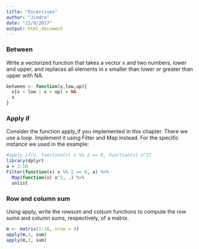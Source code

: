 ```yaml
---
title: "Excercises"
author: "Jindra"
date: "12/9/2017"
output: html_document
---
```


### Between
Write a vectorized function that takes a vector x and two numbers, lower and upper, and replaces all elements in x smaller than lower or greater than upper with NA.
```r
between <- function(x,low,up){
  x[x < low | x > up] = NA
  x
}

```

### Apply if
Consider the function apply_if you implemented in this chapter. There we use a loop. Implement it using Filter and Map instead.
For the specific instance we used in the example:
```r
#apply_if(v, function(x) x %% 2 == 0, function(x) x^2)
library(dplyr)
a = 1:10
Filter(function(x) x %% 2 == 0, a) %>%
  Map(function(x) x^2, .) %>%
  unlist
```
### Row and column sum
Using apply, write the rowsum and colsum functions to compute the row sums and column sums, respectively, of a matrix.
```r
m <- matrix(1:16, nrow = 4)
apply(m,1, sum)
apply(m,2, sum)
```

